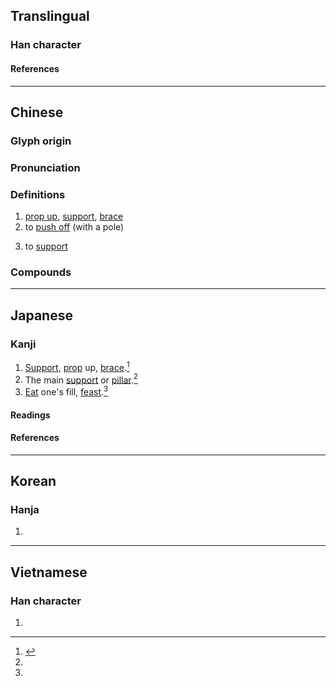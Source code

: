 {{also|撑}}
{{character info/new}}
==Translingual==

===Han character===
{{Han char|rn=64|rad=手|as=12|sn=15|four=59052|canj=QFBH,QFBQ|ids=⿰扌牚}}

====References====
{{Han ref|kx=0454.030|dkj=12693|dj=0803.190|hdz=31956.060|uh=6490}}

----

==Chinese==
{{zh-forms|s=撑}}

===Glyph origin===
{{Han etym}}

===Pronunciation===
{{zh-pron
|m=chēng
|m-s=
|c=caang1,caang3
|c-t=
|g=
|h=pfs=chhang
|j=
|mb=
|md=
|mn=qz:chhng/tw,xm,zz:theng/qz,tw,xm:the/twv,xm,zz:theⁿ
|mn_note=chhng/theng - literary; the/theⁿ - vernacular
|mn-t=
|w=
|x=
|mc=
|oc=y
|ma=Zh-cheng.ogg
|cat=v
}}

===Definitions===
{{zh-hanzi}}

# [[prop up]], [[support]], [[brace]]
# to [[push off]] (with a pole)
# {{lb|zh|figuratively}} to [[support]]
#: {{zh-x|撐警 集會{wui6-2}|pro-police gathering|C|ref='''2019'''}}

===Compounds===
{{zh-der|撐船|架撐|撐腰}}

{{zh-cat|Intermediate}}

----

==Japanese==

===Kanji===
{{ja-kanji|grade=|rs=手12}}

# [[support|Support]], [[prop]] up, [[brace]].<ref name="gakken">{{cite-book|year=2002|author=Akiyasu Tōdō [''et al.'']|title=漢字源|ISBN=978-4053008893|passage=撐 撑}}</ref>
# The main [[support]] or [[pillar]].<ref name="gakken"/>
# [[eat|Eat]] one's fill, [[feast]].<ref name="gakken"/>

====Readings====
{{ja-readings
|goon=ちょう
|kanon=とう
|kun=ささえる, あく
}}

====References====
<references/>

----

==Korean==

===Hanja===
{{ko-hanja|탱}}

# {{defn|lang=ko|sort=手12}}

----

==Vietnamese==

===Han character===
{{vi-readings|rs=手12|reading=[[sênh]], [[sanh]], [[xênh]], [[xinh]], [[xanh]]}}

# {{defn|lang=vi|sort=手12}}